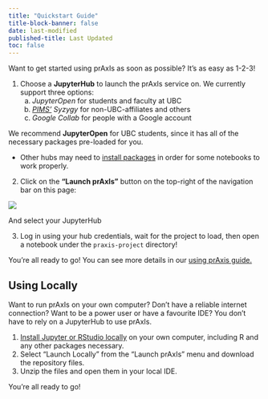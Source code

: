 ```yaml
---
title: "Quickstart Guide"
title-block-banner: false
date: last-modified
published-title: Last Updated
toc: false
---
```


Want to get started using prAxIs as soon as possible?  It's as easy as 1-2-3!

1.  Choose a **JupyterHub** to launch the prAxIs service on.  We currently support three options:
    a.  *JupyterOpen* for students and faculty at UBC
    b.  *[PIMS'](https://www.pims.math.ca/) Syzygy* for non-UBC-affiliates and others
    c.  *Google Collab* for people with a Google account

::: {.callout-tip}
We recommend **JupyterOpen** for UBC students, since it has all of the necessary packages pre-loaded for you.

* Other hubs may need to [install packages](installation/installing_locally.qmd) in order for some notebooks to work properly.
:::

2.  Click on the **"Launch prAxIs"** button on the top-right of the navigation bar on this page:

![](../media/launch_praixs.png){fig-alt="Launch icon" fig-align="center"}

And select your JupyterHub

3.  Log in using your hub credentials, wait for the project to load, then open a notebook under the `praxis-project` directory!

You're all ready to go!  You can see more details in our [using prAxis guide.](installation/installing_locally.qmd)

## Using Locally

Want to run prAxIs on your own computer?  Don't have a reliable internet connection?  Want to be a power user or have a favourite IDE?  You don't have to rely on a JupyterHub to use prAxIs.

1.  [Install Jupyter or RStudio locally](installation/rstudio_setup.qmd) on your own computer, including R and any other packages necessary.
2.  Select "Launch Locally" from the "Launch prAxIs" menu and download the repository files.
3.  Unzip the files and open them in your local IDE.  

You're all ready to go!
